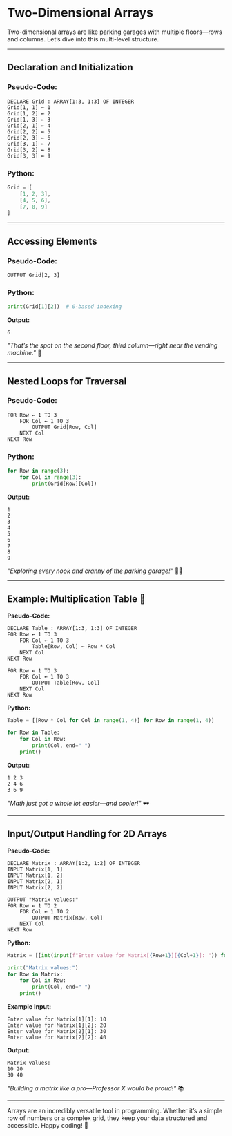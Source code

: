 
# Two-Dimensional Arrays 

Two-dimensional arrays are like parking garages with multiple floors—rows and columns. Let’s dive into this multi-level structure.

---

## **Declaration and Initialization**

### **Pseudo-Code:**
```plaintext
DECLARE Grid : ARRAY[1:3, 1:3] OF INTEGER
Grid[1, 1] ← 1
Grid[1, 2] ← 2
Grid[1, 3] ← 3
Grid[2, 1] ← 4
Grid[2, 2] ← 5
Grid[2, 3] ← 6
Grid[3, 1] ← 7
Grid[3, 2] ← 8
Grid[3, 3] ← 9
```

### **Python:**
```python
Grid = [
    [1, 2, 3],
    [4, 5, 6],
    [7, 8, 9]
]
```

---

## **Accessing Elements**

### **Pseudo-Code:**
```plaintext
OUTPUT Grid[2, 3]
```

### **Python:**
```python
print(Grid[1][2])  # 0-based indexing
```

**Output:**
```
6
```
*"That’s the spot on the second floor, third column—right near the vending machine."* 🥤

---

## **Nested Loops for Traversal**

### **Pseudo-Code:**
```plaintext
FOR Row ← 1 TO 3
    FOR Col ← 1 TO 3
        OUTPUT Grid[Row, Col]
    NEXT Col
NEXT Row
```

### **Python:**
```python
for Row in range(3):
    for Col in range(3):
        print(Grid[Row][Col])
```

**Output:**
```
1
2
3
4
5
6
7
8
9
```
*"Exploring every nook and cranny of the parking garage!"* 🏢🚗

---

## **Example: Multiplication Table 🧮**

**Pseudo-Code:**
```plaintext
DECLARE Table : ARRAY[1:3, 1:3] OF INTEGER
FOR Row ← 1 TO 3
    FOR Col ← 1 TO 3
        Table[Row, Col] ← Row * Col
    NEXT Col
NEXT Row

FOR Row ← 1 TO 3
    FOR Col ← 1 TO 3
        OUTPUT Table[Row, Col]
    NEXT Col
NEXT Row
```

**Python:**
```python
Table = [[Row * Col for Col in range(1, 4)] for Row in range(1, 4)]

for Row in Table:
    for Col in Row:
        print(Col, end=" ")
    print()
```

**Output:**
```
1 2 3 
2 4 6 
3 6 9 
```
*"Math just got a whole lot easier—and cooler!"* 🕶️

---

## **Input/Output Handling for 2D Arrays**

**Pseudo-Code:**
```plaintext
DECLARE Matrix : ARRAY[1:2, 1:2] OF INTEGER
INPUT Matrix[1, 1]
INPUT Matrix[1, 2]
INPUT Matrix[2, 1]
INPUT Matrix[2, 2]

OUTPUT "Matrix values:"
FOR Row ← 1 TO 2
    FOR Col ← 1 TO 2
        OUTPUT Matrix[Row, Col]
    NEXT Col
NEXT Row
```

**Python:**
```python
Matrix = [[int(input(f"Enter value for Matrix[{Row+1}][{Col+1}]: ")) for Col in range(2)] for Row in range(2)]

print("Matrix values:")
for Row in Matrix:
    for Col in Row:
        print(Col, end=" ")
    print()
```

**Example Input:**
```
Enter value for Matrix[1][1]: 10
Enter value for Matrix[1][2]: 20
Enter value for Matrix[2][1]: 30
Enter value for Matrix[2][2]: 40
```

**Output:**
```
Matrix values:
10 20 
30 40
```
*"Building a matrix like a pro—Professor X would be proud!"* 📚

---

Arrays are an incredibly versatile tool in programming. Whether it’s a simple row of numbers or a complex grid, they keep your data structured and accessible. Happy coding! 🎉